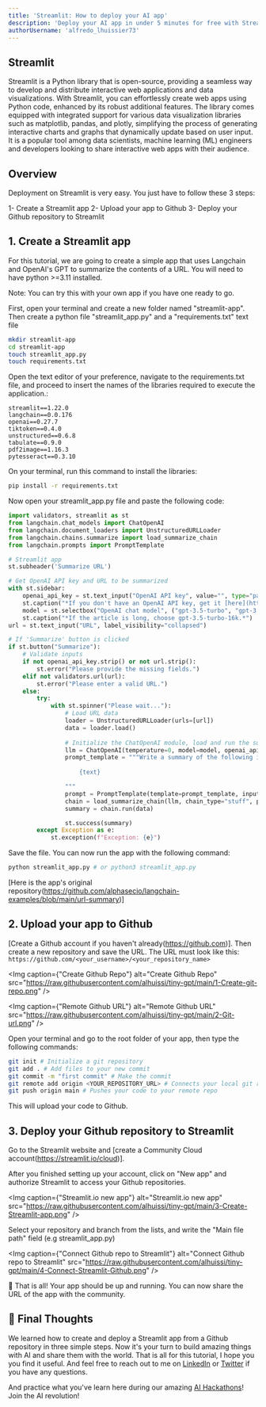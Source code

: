 ```yaml
---
title: 'Streamlit: How to deploy your AI app'
description: 'Deploy your AI app in under 5 minutes for free with Streamlit Community Cloud.'
authorUsername: 'alfredo_lhuissier73'
---
```


## Streamlit 

Streamlit is a Python library that is open-source, providing a seamless way to develop and distribute interactive web applications and data visualizations. 
With Streamlit, you can effortlessly create web apps using Python code, enhanced by its robust additional features. The library comes equipped with integrated 
support for various data visualization libraries such as matplotlib, pandas, and plotly, simplifying the process of generating interactive charts and graphs 
that dynamically update based on user input. It is a popular tool among data scientists, machine learning (ML) engineers and developers looking to share 
interactive web apps with their audience.


## Overview

Deployment on Streamlit is very easy. You just have to follow these 3 steps:

1- Create a Streamlit app 
2- Upload your app to Github 
3- Deploy your Github repository to Streamlit


## 1. Create a Streamlit app

For this tutorial, we are going to create a simple app that uses Langchain and OpenAI's GPT to summarize the contents of a URL. You will need to have python >=3.11 installed.

Note: You can try this with your own app if you have one ready to go.

First, open your terminal and create a new folder named "streamlit-app". Then create a python file "streamlit_app.py" and a "requirements.txt" text file

```bash
mkdir streamlit-app
cd streamlit-app
touch streamlit_app.py
touch requirements.txt
```

Open the text editor of your preference, navigate to the requirements.txt file, and proceed to insert the names of the libraries required to execute the application.:

```
streamlit==1.22.0
langchain==0.0.176
openai==0.27.7
tiktoken==0.4.0
unstructured==0.6.8
tabulate==0.9.0
pdf2image==1.16.3
pytesseract==0.3.10
```

On your terminal, run this command to install the libraries:

```bash
pip install -r requirements.txt
```

Now open your streamlit_app.py file and paste the following code:

```python
import validators, streamlit as st
from langchain.chat_models import ChatOpenAI
from langchain.document_loaders import UnstructuredURLLoader
from langchain.chains.summarize import load_summarize_chain
from langchain.prompts import PromptTemplate

# Streamlit app
st.subheader('Summarize URL')

# Get OpenAI API key and URL to be summarized
with st.sidebar:
    openai_api_key = st.text_input("OpenAI API key", value="", type="password")
    st.caption("*If you don't have an OpenAI API key, get it [here](https://platform.openai.com/account/api-keys).*")
    model = st.selectbox("OpenAI chat model", ("gpt-3.5-turbo", "gpt-3.5-turbo-16k"))
    st.caption("*If the article is long, choose gpt-3.5-turbo-16k.*")
url = st.text_input("URL", label_visibility="collapsed")

# If 'Summarize' button is clicked
if st.button("Summarize"):
    # Validate inputs
    if not openai_api_key.strip() or not url.strip():
        st.error("Please provide the missing fields.")
    elif not validators.url(url):
        st.error("Please enter a valid URL.")
    else:
        try:
            with st.spinner("Please wait..."):
                # Load URL data
                loader = UnstructuredURLLoader(urls=[url])
                data = loader.load()
                
                # Initialize the ChatOpenAI module, load and run the summarize chain
                llm = ChatOpenAI(temperature=0, model=model, openai_api_key=openai_api_key)
                prompt_template = """Write a summary of the following in 250-300 words:
                    
                    {text}

                """
                prompt = PromptTemplate(template=prompt_template, input_variables=["text"])
                chain = load_summarize_chain(llm, chain_type="stuff", prompt=prompt)
                summary = chain.run(data)

                st.success(summary)
        except Exception as e:
            st.exception(f"Exception: {e}")
```

Save the file. You can now run the app with the following command:

```bash
python streamlit_app.py # or python3 streamlit_app.py
```

[Here is the app's original repository(https://github.com/alphasecio/langchain-examples/blob/main/url-summary)]


## 2. Upload your app to Github

[Create a Github account if you haven't already(https://github.com)]. Then create a new repository and save the URL. The URL must look like this: `https://github.com/<your_username>/<your_repository_name>`

<Img caption={"Create Github Repo"} alt="Create Github Repo" src="https://raw.githubusercontent.com/alhuissi/tiny-gpt/main/1-Create-git-repo.png" />

<Img caption={"Remote Github URL"} alt="Remote Github URL" src="https://raw.githubusercontent.com/alhuissi/tiny-gpt/main/2-Git-url.png" />

Open your terminal and go to the root folder of your app, then type the following commands:

```bash
git init # Initialize a git repository
git add . # Add files to your new commit
git commit -m "first commit" # Make the commit
git remote add origin <YOUR_REPOSITORY_URL> # Connects your local git repository to your remote Github one
git push origin main # Pushes your code to your remote repo
```

This will upload your code to Github.


## 3. Deploy your Github repository to Streamlit

Go to the Streamlit website and [create a Community Cloud account(https://streamlit.io/cloud)].

After you finished setting up your account, click on "New app" and authorize Streamlit to access your Github repositories.

<Img caption={"Streamlit.io new app"} alt="Streamlit.io new app" src="https://raw.githubusercontent.com/alhuissi/tiny-gpt/main/3-Create-Streamlit-app.png" />

Select your repository and branch from the lists, and write the "Main file path" field (e.g streamlit_app.py)

<Img caption={"Connect Github repo to Streamlit"} alt="Connect Github repo to Streamlit" src="https://raw.githubusercontent.com/alhuissi/tiny-gpt/main/4-Connect-Streamlit-Github.png" />

🎉 That is all! Your app should be up and running. You can now share the URL of the app with the community.


## 🤔 Final Thoughts

We learned how to create and deploy a Streamlit app from a Github repository in three simple steps. Now it's your turn 
to build amazing things with AI and share them with the world. That is all for this tutorial, I hope you you find it useful.
And feel free to reach out to me on [LinkedIn](https://www.linkedin.com/in/thedeval/) or 
[Twitter](https://twitter.com/thedevalweb) if you have any questions.

And practice what you've learn here during our amazing [AI Hackathons](https://lablab.ai/event)!
Join the AI revolution!
